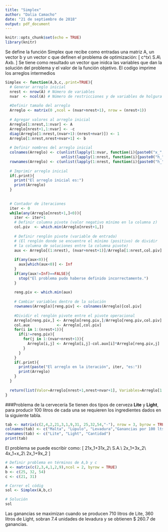 ```yaml
---
title: "Simplex"
author: "Dalia Camacho"
date: "21 de septiembre de 2018"
output: pdf_document
---
```


```r
knitr::opts_chunk$set(echo = TRUE)
library(knitr)
```

Se define la función Simplex que recibe como entradas una matriz A, un vector b y un vector c que definen el problema de optimización:
\[
\max c^tx\\
S.A\\
Ax\leq b.
\]
Se tiene como resultado un vector que inidca las variables que dan la solución del problema y el valor de la función objetivo. El codigo imprime los arreglos intermedios
```r

Simplex <- function(A,b,c,.print=TRUE){
  # Generar arreglo inicial
  nrest <- nrow(A) # Número de variables
  nvar  <- ncol(A) # Número de restricciones y de variables de holgura
  
  #Definir tamaño del arreglo
  Arreglo <- matrix(0 ,ncol = (nvar+nrest+1), nrow = (nrest+1))
  
  # Agregar valores al arreglo inicial
  Arreglo[1:nrest,1:nvar] <- A
  Arreglo[nrest+1,1:nvar] <- -c
  diag(Arreglo[1:nrest,(nvar+1):(nrest+nvar)]) <- 1
  Arreglo[1:nrest,nrest+nvar+1] <- b
  
  # Definir nombres del arreglo inicial
  colnames(Arreglo) <- c(unlist(lapply(1:nvar, function(i){paste0("x_",i)})),
                         unlist(lapply(1:nrest, function(i){paste0("h_",i)})),"solución")
  rownames(Arreglo) <- c(unlist(lapply(1:nrest, function(i){paste0("h_",i)})), "z")
  
  # Imprimir arreglo inicial
  if(.print){
    print("El arreglo inicial es:")
    print(Arreglo)
  }
  
  
  # Contador de iteraciones
  iter <- 0
  while(any(Arreglo[nrest+1,]<0)){
    iter <- iter+1
    # Definir columna pivote (valor negativo mínimo en la columna z)
    col.piv  <- which.min(Arreglo[nrest+1,])
    
    # Definir renglón pivote (variable de entrada)
    # (El renglón donde se encuentre el mínimo (positivo) de dividir 
    # la columna de soluciones entre la columna pivote)
    aux <- Arreglo[(1:nrest), (nvar+nrest+1)]/Arreglo[1:nrest,col.piv]
    
    if(any(aux<0)){
      aux[which(aux<0)] <- Inf
    }
    if(any(aux!=Inf)==FALSE){
      stop("El problema pudo haberse definido incorrectamente.")
    }
    
    reng.piv <- which.min(aux)
    
    # Cambiar variables dentro de la solución
    rownames(Arreglo)[reng.piv] <- colnames(Arreglo)[col.piv] 
    
    #Dividir el renglón pivote entre el pivote operacional
    Arreglo[reng.piv,] <- Arreglo[reng.piv,]/Arreglo[reng.piv,col.piv]
    col.aux            <- Arreglo[,col.piv]
    for(i in 1:(nrest+1)){
      if(i!=reng.piv){
        for(j in 1:(nvar+nrest+1)){
          Arreglo[i,j] <- Arreglo[i,j]-col.aux[i]*Arreglo[reng.piv,j]
        }
      }
    }
    if(.print){
      print(paste("El arreglo en la iteración", iter, "es:"))
      print(Arreglo)
    }
  }
  
  return(list(Valor=Arreglo[nrest+1,nrest+nvar+1], Variables=Arreglo[1:nrest,nrest+nvar+1]))
}

```

###Problema de la cervecería
Se tienen dos tipos de cerveza **Lite** y **Light**, para producir 100 litros de cada una se requieren los ingredientes dados en la siguiente tabla. 

```r
tab <- matrix(c(2,4,2,21,3,1,9,31, 25,32,54,"-"), nrow = 3, byrow = TRUE)
colnames(tab) <- c("Malta", "Lúpulo", "Levadura","Ganancias por 100 lts")
rownames(tab) <- c("Lite", "Light", "Cantidad")
print(tab)
```
El problema se puede escribir como:
\[
\max 21x_1+31x_2\\
S.A.\\
2x_1+3x_2\leq 25\\
4x_1+x_2\leq 25\\
2x_1+9x_2\leq 25
\]

```r
# Definir problema en términos de A,b y c
A <- matrix(c(2,3,4,1,2,9),ncol = 2, byrow = TRUE)
b <- c(25, 32, 54)
c <- c(21, 31)
```

```r
# Correr el códig
sol <- Simplex(A,b,c)
```
```r
# Solución
sol 
```
Las ganancias se maximizan cuando se producen 710 litros de Lite, 360 litros de Light, sobran 7.4 unidades de levadura y se obtienen  $\$$ 260.7 de ganancias.